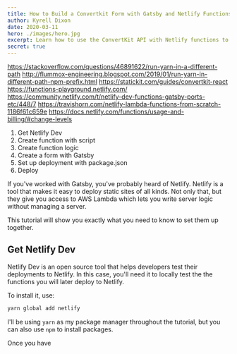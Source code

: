 ```yaml
---
title: How to Build a Convertkit Form with Gatsby and Netlify Functions
author: Kyrell Dixon
date: 2020-03-11
hero: ./images/hero.jpg
excerpt: Learn how to use the ConvertKit API with Netlify functions to hide your API key without managing a server
secret: true
---
```

https://stackoverflow.com/questions/46891622/run-yarn-in-a-different-path
http://flummox-engineering.blogspot.com/2019/01/run-yarn-in-different-path-npm-prefix.html
https://statickit.com/guides/convertkit-react
https://functions-playground.netlify.com/
https://community.netlify.com/t/netlify-dev-functions-gatsby-ports-etc/448/7
https://travishorn.com/netlify-lambda-functions-from-scratch-1186f61c659e
https://docs.netlify.com/functions/usage-and-billing/#change-levels

1. Get Netlify Dev
2. Create function with script
3. Create function logic
4. Create a form with Gatsby
5. Set up deployment with package.json
5. Deploy

If you've worked with Gatsby, you've probably heard of Netlify. Netlify is a tool that makes it easy to deploy static sites of all kinds. Not only that, but they give you access to AWS Lambda which lets you write server logic without managing a server.

This tutorial will show you exactly what you need to know to set them up together.

## Get Netlify Dev

Netlify Dev is an open source tool that helps developers test their deployments to Netlify. In this case, you'll need it to locally test the the functions you will later deploy to Netlify.

To install it, use:

```bash
yarn global add netlify
```

I'll be using `yarn` as my package manager throughout the tutorial, but you can also use `npm` to install packages.

Once you have 
